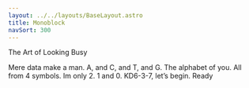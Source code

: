 ```yaml
---
layout: ../../layouts/BaseLayout.astro
title: Monoblock
navSort: 300
---
```


The Art of Looking Busy

Mere data make a man. A, and C, and T, and G. The alphabet of you. All from 4 symbols. Im only 2. 1 and 0. KD6-3-7, let’s begin. Ready